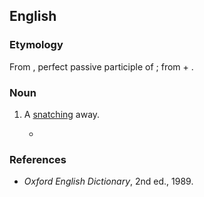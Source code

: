 ==English==

===Etymology===
From {{etyl|la|en}} {{m|la|abreptus}}, perfect passive participle of {{m|la|abripiō||snatch away}}; from {{m|la|ab||away}} + {{m|la|rapiō||snatch}}.

===Noun===
{{en-noun}}

# {{lb|en|obsolete}} A [[snatching]] away.
#* {{quote-book|year=1751|author={{w|Benjamin Whichcote}}|title=The Works of the Learned Benjamin Whichcote, D. D.|url=http://books.google.ca/books?id=yi4HAAAAQAAJ&printsec=titlepage#PPA135,M1|page=135|passage=Who now and then are under an error, having failings, imperfections, and shortnesses . . . You never find these men are called ''Sinners''; neither are the infirmities of the regenerate, the sincere and upright-hearted called ''Sins'', such as these sudden incursions and '''abreptions''', when their thoughts are snatched away from them, either in praying or hearing.}}

===References===
* ''Oxford English Dictionary'', 2nd ed., 1989.